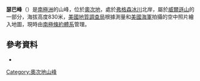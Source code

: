 {{coord|69|37|S|159|3|E|display=title}}

'''瑟巴峰'''（{{lang-en|Serba Peak}}）是[[南極洲|南極洲]]的山峰，位於[[奧次地|奧次地]]，處於[[弗格森冰川|弗格森冰川]]北岸，屬於[[威爾遜山|威爾遜山]]的一部分，海拔高度830米，[[美國地質調查局|美國地質調查局]]根據測量和[[美國海軍|美國海軍]]拍攝的空中照片繪入地圖，現時由[[南極條約體系|南極條約體系]]管理。

==參考資料==
*{{usgs-gazetteer}}

{{DEFAULTSORT:Serba Peak}}
[[Category:奧次地山峰|Category:奧次地山峰]]


{{OatesLand-geo-stub}}